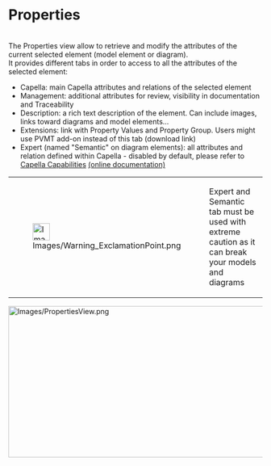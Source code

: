 = Properties =
<br>
The Properties view allow to retrieve and modify the attributes of the current selected element (model element or diagram).<br>

It provides different tabs in order to access to all the attributes of the selected element:<br>
<ul>
<li>Capella: main Capella attributes and relations of the selected element</li>
<li>Management: additional attributes for review, visibility in documentation and Traceability</li>
<li>Description: a rich text description of the element. Can include images, links toward diagrams and model elements...</li>
<li>Extensions: link with Property Values and Property Group. Users might use PVMT add-on instead of this tab (download link)</li>
<li>Expert (named "Semantic" on diagram elements): all attributes and relation defined within Capella - disabled by default, please refer to [[../help/topic/org.polarsys.capella.doc/html/Filtering%20of%20Capella%20Capabilities/Filtering%20of%20Capella%20Capabilities.html|Capella Capabilities]] <span class="github-link">[[../../../org.polarsys.capella.doc/Filtering of Capella Capabilities/Filtering of Capella Capabilities.mediawiki|(online documentation)]]</span>  
</li>
</ul>
{| border="1"
|-
| 
[[Image:Images/Warning_ExclamationPoint.png|34x34px]]
| 
Expert and Semantic tab must be used with extreme caution as it can break your models and diagrams
|} 

[[Image:Images/PropertiesView.png|center|600x300px]]<br><br>
